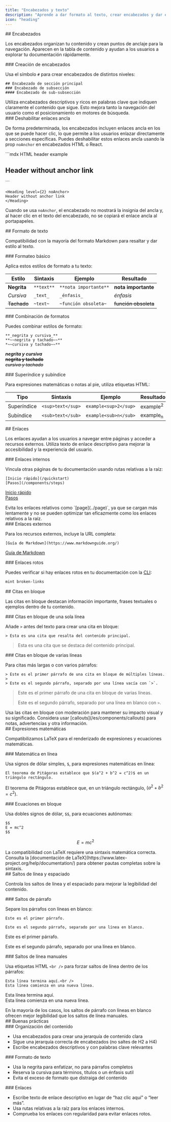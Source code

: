 ```yaml
---
title: "Encabezados y texto"
description: "Aprende a dar formato al texto, crear encabezados y dar estilo al contenido"
icon: "heading"
---
```


<div id="headers">
  ## Encabezados
</div>

Los encabezados organizan tu contenido y crean puntos de anclaje para la navegación. Aparecen en la tabla de contenido y ayudan a los usuarios a explorar tu documentación rápidamente.

<div id="creating-headers">
  ### Creación de encabezados
</div>

Usa el símbolo `#` para crear encabezados de distintos niveles:

```mdx
## Encabezado de sección principal
### Encabezado de subsección
#### Encabezado de sub-subsección
```

<Tip>
  Utiliza encabezados descriptivos y ricos en palabras clave que indiquen claramente el contenido que sigue. Esto mejora tanto la navegación del usuario como el posicionamiento en motores de búsqueda.
</Tip>

<div id="disabling-anchor-links">
  ### Deshabilitar enlaces ancla
</div>

De forma predeterminada, los encabezados incluyen enlaces ancla en los que se puede hacer clic, lo que permite a los usuarios enlazar directamente a secciones específicas. Puedes deshabilitar estos enlaces ancla usando la prop `noAnchor` en encabezados HTML o React.

<CodeGroup>
  ```mdx HTML header example
  <h2 noAnchor>
  Header without anchor link
  </h2>
  ```

  ```mdx React header example
  <Heading level={2} noAnchor>
  Header without anchor link
  </Heading>
  ```
</CodeGroup>

Cuando se usa `noAnchor`, el encabezado no mostrará la insignia del ancla y, al hacer clic en el texto del encabezado, no se copiará el enlace ancla al portapapeles.

<div id="text-formatting">
  ## Formato de texto
</div>

Compatibilidad con la mayoría del formato Markdown para resaltar y dar estilo al texto.

<div id="basic-formatting">
  ### Formateo básico
</div>

Aplica estos estilos de formato a tu texto:

| Estilo | Sintaxis | Ejemplo | Resultado |
|-------|--------|---------|--------|
| **Negrita** | `**text**` | `**nota importante**` | **nota importante** |
| *Cursiva* | `_text_` | `_énfasis_` | *énfasis* |
| ~~Tachado~~ | `~text~` | `~función obsoleta~` | ~~función obsoleta~~ |

<div id="combining-formats">
  ### Combinación de formatos
</div>

Puedes combinar estilos de formato:

```mdx
**_negrita y cursiva_**
**~~negrita y tachado~~**
*~~cursiva y tachado~~**
```

***negrita y cursiva***<br />
**~~negrita y tachado~~**<br />
*~~cursiva y tachado~~*

<div id="superscript-and-subscript">
  ### Superíndice y subíndice
</div>

Para expresiones matemáticas o notas al pie, utiliza etiquetas HTML:

| Tipo | Sintaxis | Ejemplo | Resultado |
|------|----------|---------|-----------|
| Superíndice | `<sup>text</sup>` | `example<sup>2</sup>` | example<sup>2</sup> |
| Subíndice | `<sub>text</sub>` | `example<sub>n</sub>` | example<sub>n</sub> |

<div id="links">
  ## Enlaces
</div>

Los enlaces ayudan a los usuarios a navegar entre páginas y acceder a recursos externos. Utiliza texto de enlace descriptivo para mejorar la accesibilidad y la experiencia del usuario.

<div id="internal-links">
  ### Enlaces internos
</div>

Vincula otras páginas de tu documentación usando rutas relativas a la raíz:

```mdx
[Inicio rápido](/quickstart)
[Pasos](/components/steps)
```

[Inicio rápido](/es/quickstart)<br />
[Pasos](/es/components/steps)

<Note>
  Evita los enlaces relativos como `[page](../page)`, ya que se cargan más lentamente y no se pueden optimizar tan eficazmente como los enlaces relativos a la raíz.
</Note>

<div id="external-links">
  ### Enlaces externos
</div>

Para los recursos externos, incluye la URL completa:

```mdx
[Guía de Markdown](https://www.markdownguide.org/)
```

[Guía de Markdown](https://www.markdownguide.org/)

<div id="broken-links">
  ### Enlaces rotos
</div>

Puedes verificar si hay enlaces rotos en tu documentación con la [CLI](/es/installation):

```bash
mint broken-links
```

<div id="blockquotes">
  ## Citas en bloque
</div>

Las citas en bloque destacan información importante, frases textuales o ejemplos dentro de tu contenido.

<div id="single-line-blockquotes">
  ### Citas en bloque de una sola línea
</div>

Añade `>` antes del texto para crear una cita en bloque:

```mdx
> Esta es una cita que resalta del contenido principal.
```

> Esta es una cita que se destaca del contenido principal.

<div id="multi-line-blockquotes">
  ### Citas en bloque de varias líneas
</div>

Para citas más largas o con varios párrafos:

```mdx
> Este es el primer párrafo de una cita en bloque de múltiples líneas.
>
> Este es el segundo párrafo, separado por una línea vacía con `>`.
```

> Este es el primer párrafo de una cita en bloque de varias líneas.
>
> Este es el segundo párrafo, separado por una línea en blanco con `>`.

<Tip>
  Usa las citas en bloque con moderación para mantener su impacto visual y su significado. Considera usar [callouts](/es/components/callouts) para notas, advertencias y otra información.
</Tip>

<div id="mathematical-expressions">
  ## Expresiones matemáticas
</div>

Compatibilizamos LaTeX para el renderizado de expresiones y ecuaciones matemáticas.

<div id="inline-math">
  ### Matemática en línea
</div>

Usa signos de dólar simples, `$`, para expresiones matemáticas en línea:

```mdx
El teorema de Pitágoras establece que $(a^2 + b^2 = c^2)$ en un triángulo rectángulo.
```

El teorema de Pitágoras establece que, en un triángulo rectángulo, $(a^2 + b^2 = c^2)$.

<div id="block-equations">
  ### Ecuaciones en bloque
</div>

Usa dobles signos de dólar, `$$`, para ecuaciones autónomas:

```mdx
$$
E = mc^2
$$
```

$$
E = mc^2
$$

<Info>
  La compatibilidad con LaTeX requiere una sintaxis matemática correcta. Consulta la [documentación de LaTeX](https://www.latex-project.org/help/documentation/) para obtener pautas completas sobre la sintaxis.
</Info>

<div id="line-breaks-and-spacing">
  ## Saltos de línea y espaciado
</div>

Controla los saltos de línea y el espaciado para mejorar la legibilidad del contenido.

<div id="paragraph-breaks">
  ### Saltos de párrafo
</div>

Separe los párrafos con líneas en blanco:

```mdx
Este es el primer párrafo.

Este es el segundo párrafo, separado por una línea en blanco.
```

Este es el primer párrafo.

Este es el segundo párrafo, separado por una línea en blanco.

<div id="manual-line-breaks">
  ### Saltos de línea manuales
</div>

Usa etiquetas HTML `<br />` para forzar saltos de línea dentro de los párrafos:

```mdx
Esta línea termina aquí.<br />
Esta línea comienza en una nueva línea.
```

Esta línea termina aquí.<br />
Esta línea comienza en una nueva línea.

<Tip>
  En la mayoría de los casos, los saltos de párrafo con líneas en blanco ofrecen mejor legibilidad que los saltos de línea manuales.
</Tip>

<div id="best-practices">
  ## Buenas prácticas
</div>

<div id="content-organization">
  ### Organización del contenido
</div>

* Usa encabezados para crear una jerarquía de contenido clara
* Sigue una jerarquía correcta de encabezados (no saltes de H2 a H4)
* Escribe encabezados descriptivos y con palabras clave relevantes

<div id="text-formatting">
  ### Formato de texto
</div>

* Usa la negrita para enfatizar, no para párrafos completos
* Reserva la cursiva para términos, títulos o un énfasis sutil
* Evita el exceso de formato que distraiga del contenido

<div id="links">
  ### Enlaces
</div>

* Escribe texto de enlace descriptivo en lugar de “haz clic aquí” o “leer más”.
* Usa rutas relativas a la raíz para los enlaces internos.
* Comprueba los enlaces con regularidad para evitar enlaces rotos.